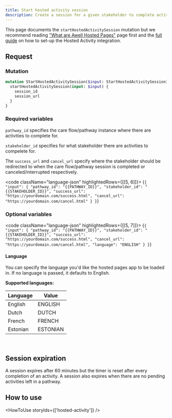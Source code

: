 ```yaml
---
title: Start hosted activity session
description: Create a session for a given stakeholder to complete activities via the Awell Hosted Activity page
---
```


This page documents the `startHostedActivitySession` mutation but we recommend reading ["What are Awell Hosted Pages"](/awell-orchestration/docs/activities/awell-hosted-pages/what-are-awell-hosted-pages) page first and the [full guide](/awell-orchestration/docs/activities/awell-hosted-pages/hosted-activity-guide) on how to set-up the Hosted Activity integration.

## Request

### Mutation

```graphql
mutation StartHostedActivitySession($input: StartHostedActivitySessionInput!) {
  startHostedActivitySession(input: $input) {
    session_id
    session_url
  }
}
```

### Required variables

`pathway_id` specifies the care flow/pathway instance where there are activities to complete for.

`stakeholder_id` specifies for what stakeholder there are activities to compelete for.

The `success_url` and `cancel_url` specify where the stakeholder should be redirected to when the care flow/pathway session is completed or canceled/interrupted respectively.

<code className="language-json" highlightedRows={[[5, 6]]}>
  {`
{
  "input": {
    "pathway_id": "{{PATHWAY_ID}}",
    "stakeholder_id": "{{STAKEHOLDER_ID}}",
    "success_url": "https://yourdomain.com/success.html",
    "cancel_url": "https://yourdomain.com/cancel.html"
  }
}
`}
</code>

### Optional variables

<code className="language-json" highlightedRows={[[5, 7]]}>
  {`
{
  "input": {
    "pathway_id": "{{PATHWAY_ID}}",
    "stakeholder_id": "{{STAKEHOLDER_ID}}",
    "success_url": "https://yourdomain.com/success.html",
    "cancel_url": "https://yourdomain.com/cancel.html",
    "language": "ENGLISH"
  }
}
`}
</code>
<br />

#### Language

You can specify the language you'd like the hosted pages app to be loaded in. If no language is passed, it defaults to English.

**Supported languages:**

<div className="table-wrapper">
  <table>
    <thead>
      <tr>
        <th>Language</th>
        <th>Value</th>
      </tr>
    </thead>
    <tbody>
      <tr>
        <td>English</td>
        <td>ENGLISH</td>
      </tr>
      <tr>
        <td>Dutch</td>
        <td>DUTCH</td>
      </tr>
      <tr>
        <td>French</td>
        <td>FRENCH</td>
      </tr>
      <tr>
        <td>Estonian</td>
        <td>ESTONIAN</td>
      </tr>
    </tbody>
  </table>
</div>

<br />

## Session expiration

A session expires after 60 minutes but the timer is reset after every completion of an activity. A session also expires when there are no pending activities left in a pathway.

## How to use

<HowToUse storyIds={['hosted-activity']} />
